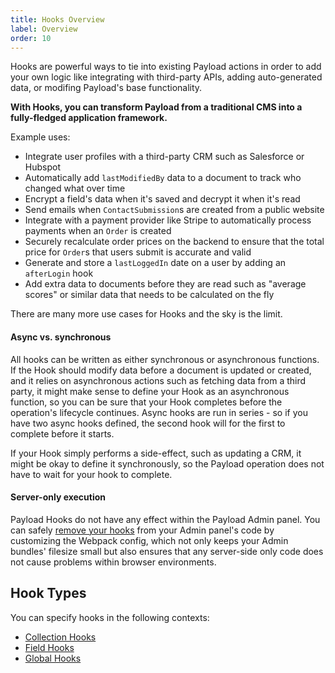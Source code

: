 ```yaml
---
title: Hooks Overview
label: Overview
order: 10
---
```


<Banner type="info">
	Hooks are powerful ways to tie into existing Payload actions in order to add your own logic like integrating with third-party APIs, adding auto-generated data, or modifing Payload's base functionality.
</Banner>

**With Hooks, you can transform Payload from a traditional CMS into a fully-fledged application framework.**

Example uses:

- Integrate user profiles with a third-party CRM such as Salesforce or Hubspot
- Automatically add `lastModifiedBy` data to a document to track who changed what over time
- Encrypt a field's data when it's saved and decrypt it when it's read
- Send emails when `ContactSubmission`s are created from a public website
- Integrate with a payment provider like Stripe to automatically process payments when an `Order` is created
- Securely recalculate order prices on the backend to ensure that the total price for `Order`s that users submit is accurate and valid
- Generate and store a `lastLoggedIn` date on a user by adding an `afterLogin` hook
- Add extra data to documents before they are read such as "average scores" or similar data that needs to be calculated on the fly

There are many more use cases for Hooks and the sky is the limit.

#### Async vs. synchronous

All hooks can be written as either synchronous or asynchronous functions. If the Hook should modify data before a document is updated or created, and it relies on asynchronous actions such as fetching data from a third party, it might make sense to define your Hook as an asynchronous function, so you can be sure that your Hook completes before the operation's lifecycle continues. Async hooks are run in series - so if you have two async hooks defined, the second hook will for the first to complete before it starts.

If your Hook simply performs a side-effect, such as updating a CRM, it might be okay to define it synchronously, so the Payload operation does not have to wait for your hook to complete.

#### Server-only execution

Payload Hooks do not have any effect within the Payload Admin panel. You can safely [remove your hooks](/docs/admin/webpack#aliasing-server-only-modules) from your Admin panel's code by customizing the Webpack config, which not only keeps your Admin bundles' filesize small but also ensures that any server-side only code does not cause problems within browser environments.

## Hook Types

You can specify hooks in the following contexts:

- [Collection Hooks](/docs/hooks/collections)
- [Field Hooks](/docs/hooks/fields)
- [Global Hooks](/docs/hoooks/globals)
